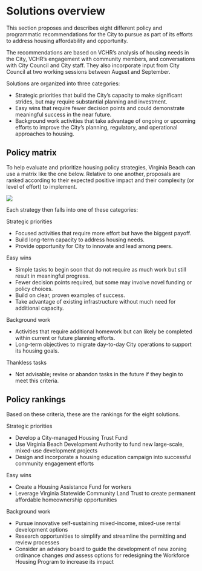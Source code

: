 # Solutions overview

This section proposes and describes eight different policy and programmatic recommendations for the City to pursue as part of its efforts to address housing affordability and opportunity.

The recommendations are based on VCHR’s analysis of housing needs in the City, VCHR’s engagement with community members, and conversations with City Council and City staff. They also incorporate input from City Council at two working sessions between August and September.

Solutions are organized into three categories:

* [Strategic priorities]{.hfv-grass-bold} that build the City’s capacity to make significant strides, but may require substantial planning and investment.
* [Easy wins]{.hfv-shadow-bold} that require fewer decision points and could demonstrate meaningful success in the near future.
* [Background work]{.hfv-desert-bold} activities that take advantage of ongoing or upcoming efforts to improve the City’s planning, regulatory, and operational approaches to housing.

## Policy matrix

To help evaluate and prioritize housing policy strategies, Virginia Beach can use a matrix like the one below. Relative to one another, proposals are ranked according to their expected positive impact and their complexity (or level of effort) to implement.

![](img/matrix.png)

Each strategy then falls into one of these categories:

[Strategic priorities]{.hfv-grass-bold}

* Focused activities that require more effort but have the biggest payoff.
* Build long-term capacity to address housing needs.
* Provide opportunity for City to innovate and lead among peers.

[Easy wins]{.hfv-shadow-bold}

* Simple tasks to begin soon that do not require as much work but still result in meaningful progress.
* Fewer decision points required, but some may involve novel funding or policy choices.
* Build on clear, proven examples of success.
* Take advantage of existing infrastructure without much need for additional capacity.

[Background work]{.hfv-desert-bold}

* Activities that require additional homework but can likely be completed within current or future planning efforts.
* Long-term objectives to migrate day-to-day City operations to support its housing goals.

[Thankless tasks]{.hfv-berry-bold}

* Not advisable; revise or abandon tasks in the future if they begin to meet this criteria.

## Policy rankings

Based on these criteria, these are the rankings for the eight solutions.

[Strategic priorities]{.hfv-grass-bold}

* Develop a City-managed Housing Trust Fund
* Use Virginia Beach Development Authority to fund new large-scale, mixed-use development projects
* Design and incorporate a housing education campaign into successful community engagement efforts

[Easy wins]{.hfv-shadow-bold}

* Create a Housing Assistance Fund for workers
* Leverage Virginia Statewide Community Land Trust to create permanent affordable homeownership opportunities

[Background work]{.hfv-desert-bold}

* Pursue innovative self-sustaining mixed-income, mixed-use rental development options
* Research opportunities to simplify and streamline the permitting and review processes
* Consider an advisory board to guide the development of new zoning ordinance changes *and* assess options for redesigning the Workforce Housing Program to increase its impact

<!-- {{< pagebreak >}} -->